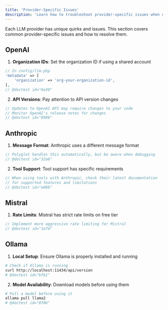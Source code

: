 ```yaml
---
title: 'Provider-Specific Issues'
description: 'Learn how to troubleshoot provider-specific issues when using Polyglot.'
---
```


Each LLM provider has unique quirks and issues. This section covers common provider-specific issues and how to resolve them.


## OpenAI

1. **Organization IDs**: Set the organization ID if using a shared account
```php
// In config/llm.php
'metadata' => [
    'organization' => 'org-your-organization-id',
],
// @doctest id="6e30"
```

2. **API Versions**: Pay attention to API version changes
```php
// Updates to OpenAI API may require changes to your code
// Monitor OpenAI's release notes for changes
// @doctest id="8986"
```

## Anthropic

1. **Message Format**: Anthropic uses a different message format
```php
// Polyglot handles this automatically, but be aware when debugging
// @doctest id="32a6"
```

2. **Tool Support**: Tool support has specific requirements
```php
// When using tools with Anthropic, check their latest documentation
// for supported features and limitations
// @doctest id="e88b"
```

## Mistral

1. **Rate Limits**: Mistral has strict rate limits on free tier
```php
// Implement more aggressive rate limiting for Mistral
// @doctest id="1e7d"
```


## Ollama

1. **Local Setup**: Ensure Ollama is properly installed and running
```bash
# Check if Ollama is running
curl http://localhost:11434/api/version
# @doctest id="bfb1"
```

2. **Model Availability**: Download models before using them
```bash
# Pull a model before using it
ollama pull llama2
# @doctest id="8f8b"
```
